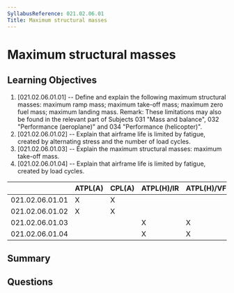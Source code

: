 ```yaml
---
SyllabusReference: 021.02.06.01
Title: Maximum structural masses
---
```


# Maximum structural masses

## Learning Objectives

1. [021.02.06.01.01] -- Define and explain the following maximum structural
   masses: maximum ramp mass; maximum take-off mass; maximum zero fuel mass;
   maximum landing mass. Remark: These limitations may also be found in the
   relevant part of Subjects 031 "Mass and balance", 032 "Performance
   (aeroplane)" and 034 "Performance (helicopter)".
2. [021.02.06.01.02] -- Explain that airframe life is limited by fatigue,
   created by alternating stress and the number of load cycles.
3. [021.02.06.01.03] -- Explain the maximum structural masses: maximum take-off
   mass.
4. [021.02.06.01.04] -- Explain that airframe life is limited by fatigue,
   created by load cycles.

|                 | ATPL(A) | CPL(A) | ATPL(H)/IR | ATPL(H)/VFR | CPL(H) | IR  | CBIR(A) |
| --------------- | ------- | ------ | ---------- | ----------- | ------ | --- | ------- |
| 021.02.06.01.01 | X       | X      |            |             |        |     |         |
| 021.02.06.01.02 | X       | X      |            |             |        |     |         |
| 021.02.06.01.03 |         |        | X          | X           | X      |     |         |
| 021.02.06.01.04 |         |        | X          | X           | X      |     |         |

## Summary

## Questions
